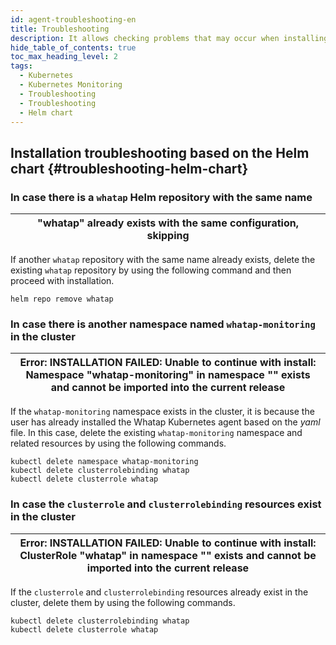 ```yaml
---
id: agent-troubleshooting-en
title: Troubleshooting
description: It allows checking problems that may occur when installing the Java agent.
hide_table_of_contents: true
toc_max_heading_level: 2
tags:
  - Kubernetes
  - Kubernetes Monitoring
  - Troubleshooting
  - Troubleshooting
  - Helm chart
---
```


## Installation troubleshooting based on the Helm chart {#troubleshooting-helm-chart}

<div class ='faq'>

### In case there is a `whatap` Helm repository with the same name

| "whatap" already exists with the same configuration, skipping |
| ------------------------------------------------------------- |

If another `whatap` repository with the same name already exists, delete the existing `whatap` repository by using the following command and then proceed with installation.

```shell
helm repo remove whatap
```

### In case there is another namespace named `whatap-monitoring` in the cluster

| Error: INSTALLATION FAILED: Unable to continue with install: Namespace "whatap-monitoring" in namespace "" exists and cannot be imported into the current release |
| ----------------------------------------------------------------------------------------------------------------------------------------------------------------- |

If the `whatap-monitoring` namespace exists in the cluster, it is because the user has already installed the Whatap Kubernetes agent based on the _yaml_ file. In this case, delete the existing `whatap-monitoring` namespace and related resources by using the following commands.

```shell
kubectl delete namespace whatap-monitoring
kubectl delete clusterrolebinding whatap
kubectl delete clusterrole whatap
```

### In case the `clusterrole` and `clusterrolebinding` resources exist in the cluster

| Error: INSTALLATION FAILED: Unable to continue with install: ClusterRole "whatap" in namespace "" exists and cannot be imported into the current release |
| -------------------------------------------------------------------------------------------------------------------------------------------------------- |

If the `clusterrole` and `clusterrolebinding` resources already exist in the cluster, delete them by using the following commands.

```shell
kubectl delete clusterrolebinding whatap
kubectl delete clusterrole whatap
```

</div>
